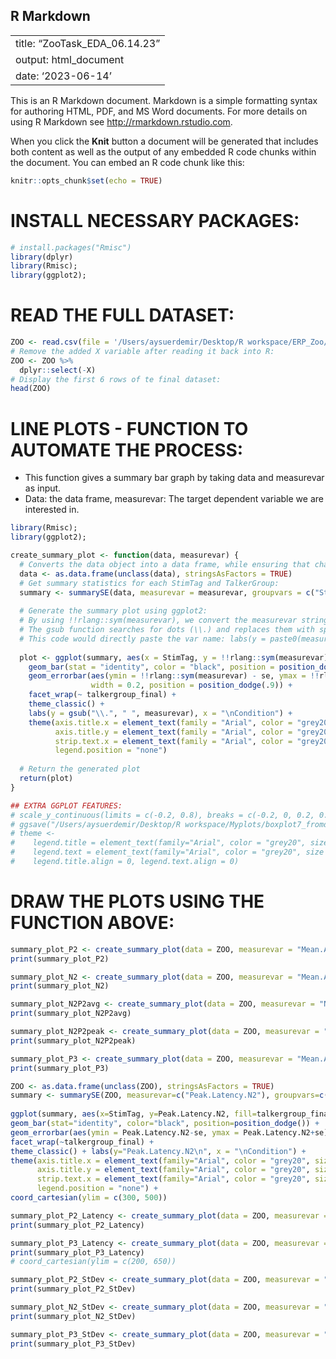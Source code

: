 ## R Markdown

---
title: "ZooTask_EDA_06.14.23"
output: html_document
date: '2023-06-14'
---

This is an R Markdown document. Markdown is a simple formatting syntax for authoring HTML, PDF, and MS Word documents. For more details on using R Markdown see <http://rmarkdown.rstudio.com>.

When you click the **Knit** button a document will be generated that includes both content as well as the output of any embedded R code chunks within the document. You can embed an R code chunk like this:

```r
knitr::opts_chunk$set(echo = TRUE)
```

# INSTALL NECESSARY PACKAGES:
```r
# install.packages("Rmisc")
library(dplyr)
library(Rmisc);
library(ggplot2);
```

# READ THE FULL DATASET:
```r
ZOO <- read.csv(file = '/Users/aysuerdemir/Desktop/R workspace/ERP_Zoo/CrossSectional/Mix/ZOO.csv')
# Remove the added X variable after reading it back into R:
ZOO <- ZOO %>%
  dplyr::select(-X)
# Display the first 6 rows of te final dataset:
head(ZOO)
```
# LINE PLOTS -  FUNCTION TO AUTOMATE THE PROCESS:
* This function gives a summary bar graph by taking data and measurevar as input. 
* Data: the data frame, measurevar: The target dependent variable we are interested in.

```r
library(Rmisc);
library(ggplot2);

create_summary_plot <- function(data, measurevar) {
  # Converts the data object into a data frame, while ensuring that character variables are treated as factors in the data frame:
  data <- as.data.frame(unclass(data), stringsAsFactors = TRUE)
  # Get summary statistics for each StimTag and TalkerGroup:
  summary <- summarySE(data, measurevar = measurevar, groupvars = c("StimTag", "talkergroup_final"))
  
  # Generate the summary plot using ggplot2:
  # By using !!rlang::sym(measurevar), we convert the measurevar string into a symbol that can be evaluated in the context of the     # ggplot aesthetics. This allows the measurevar parameter to be dynamically incorporated into the plot.
  # The gsub function searches for dots (\\.) and replaces them with spaces.
  # This code would directly paste the var name: labs(y = paste0(measurevar, "\n"), x = "\nCondition") 
  
  plot <- ggplot(summary, aes(x = StimTag, y = !!rlang::sym(measurevar), fill = talkergroup_final)) +
    geom_bar(stat = "identity", color = "black", position = position_dodge()) +
    geom_errorbar(aes(ymin = !!rlang::sym(measurevar) - se, ymax = !!rlang::sym(measurevar) + se),
                  width = 0.2, position = position_dodge(.9)) +
    facet_wrap(~ talkergroup_final) +
    theme_classic() +
    labs(y = gsub("\\.", " ", measurevar), x = "\nCondition") + 
    theme(axis.title.x = element_text(family = "Arial", color = "grey20", size = 12, angle = 0), 
          axis.title.y = element_text(family = "Arial", color = "grey20", size = 12, angle = 90),
          strip.text.x = element_text(family = "Arial", color = "grey20", size = 10, angle = 0),
          legend.position = "none")
  
  # Return the generated plot
  return(plot)
}

## EXTRA GGPLOT FEATURES:
# scale_y_continuous(limits = c(-0.2, 0.8), breaks = c(-0.2, 0, 0.2, 0.4, 0.6, 0.8)) +
# ggsave("/Users/aysuerdemir/Desktop/R workspace/Myplots/boxplot7_fromdescriptivedata.png", dpi=300, units="in", height=6, width=8)
# theme <- 
#    legend.title = element_text(family="Arial", color = "grey20", size = 18, angle = 0, hjust = .5, vjust = .5, face = "plain"),
#    legend.text = element_text(family="Arial", color = "grey20", size = 18, angle = 0, hjust = .5, vjust = .5, face = "plain"),
#    legend.title.align = 0, legend.text.align = 0)

```

# DRAW THE PLOTS USING THE FUNCTION ABOVE:
```r
summary_plot_P2 <- create_summary_plot(data = ZOO, measurevar = "Mean.Amplitude.P2")
print(summary_plot_P2)
```

```r
summary_plot_N2 <- create_summary_plot(data = ZOO, measurevar = "Mean.Amplitude.N2")
print(summary_plot_N2)
```

```r
summary_plot_N2P2avg <- create_summary_plot(data = ZOO, measurevar = "N2P2avg")
print(summary_plot_N2P2avg)
```

```r
summary_plot_N2P2peak <- create_summary_plot(data = ZOO, measurevar = "N2P2peak")
print(summary_plot_N2P2peak)
```

```r
summary_plot_P3 <- create_summary_plot(data = ZOO, measurevar = "Mean.Amplitude.P3")
print(summary_plot_P3)
```

```r
ZOO <- as.data.frame(unclass(ZOO), stringsAsFactors = TRUE)
summary <- summarySE(ZOO, measurevar=c("Peak.Latency.N2"), groupvars=c("StimTag","talkergroup_final"))
    
ggplot(summary, aes(x=StimTag, y=Peak.Latency.N2, fill=talkergroup_final) ) + 
geom_bar(stat="identity", color="black", position=position_dodge()) +
geom_errorbar(aes(ymin = Peak.Latency.N2-se, ymax = Peak.Latency.N2+se), width=0.2, position = position_dodge(.9)) +
facet_wrap(~talkergroup_final) + 
theme_classic() + labs(y="Peak.Latency.N2\n", x = "\nCondition") +
theme(axis.title.x = element_text(family="Arial", color = "grey20", size = 12, angle = 0),
      axis.title.y = element_text(family="Arial", color = "grey20", size = 12, angle = 90),
      strip.text.x = element_text(family="Arial", color = "grey20", size = 10, angle = 0),
      legend.position = "none") +
coord_cartesian(ylim = c(300, 500)) 

```

```r
summary_plot_P2_Latency <- create_summary_plot(data = ZOO, measurevar = "Peak.Latency.P2")
print(summary_plot_P2_Latency)
```

```r
summary_plot_P3_Latency <- create_summary_plot(data = ZOO, measurevar = "Peak.Latency.P3")
print(summary_plot_P3_Latency)
# coord_cartesian(ylim = c(200, 650)) 
```

```r
summary_plot_P2_StDev <- create_summary_plot(data = ZOO, measurevar = "Standard.Dev.P2")
print(summary_plot_P2_StDev)

```

```r
summary_plot_N2_StDev <- create_summary_plot(data = ZOO, measurevar = "Standard.Dev.N2")
print(summary_plot_N2_StDev)
```

```r
summary_plot_P3_StDev <- create_summary_plot(data = ZOO, measurevar = "Standard.Dev.P3")
print(summary_plot_P3_StDev)
```